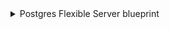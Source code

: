 <details>
<summary> Postgres Flexible Server blueprint </summary>

```json showLineNumbers
{
  "identifier": "postgresFlexibleServer",
  "description": "This blueprint represents an Azure Postgres Flexible Server in our software catalog",
  "title": "Postgres Flexible Server",
  "icon": "Azure",
  "schema": {
    "properties": {
      "location": {
        "title": "Location",
        "type": "string"
      },
      "version": {
        "title": "Version",
        "type": "string"
      },
      "state": {
        "title": "State",
        "type": "string"
      },
      "storageSizeGB": {
        "title": "Storage Size (GB)",
        "type": "number"
      },
      "activeDirectoryAuth": {
        "title": "Active Directory Authentication",
        "type": "string",
        "enum": ["Enabled", "Disabled"]
      },
      "passwordAuth": {
        "title": "Password Authentication",
        "type": "string",
        "enum": ["Enabled", "Disabled"]
      },
      "publicNetworkAccess": {
        "title": "Public Network Access",
        "type": "string",
        "enum": ["Enabled", "Disabled"]
      },
      "geoRedundantBackup": {
        "title": "Geo-Redundant Backup",
        "type": "string",
        "enum": ["Enabled", "Disabled"]
      },
      "earliestRestoreDate": {
        "title": "Earliest Restore Date",
        "type": "string"
      }
    },
    "required": []
  },
  "mirrorProperties": {},
  "calculationProperties": {},
  "relations": {
    "resourceGroup": {
      "target": "resourceGroup",
      "title": "Resource Group",
      "required": false,
      "many": false
    }
  }
}
```

</details>

